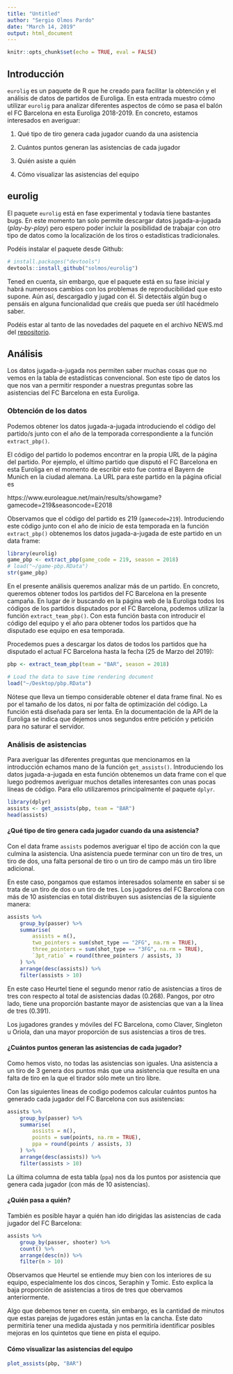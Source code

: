 ```yaml
---
title: "Untitled"
author: "Sergio Olmos Pardo"
date: "March 14, 2019"
output: html_document
---
```


```r
knitr::opts_chunk$set(echo = TRUE, eval = FALSE)
```

## Introducción

`eurolig` es un paquete de R que he creado para facilitar la obtención y el análisis de datos de partidos de Euroliga. En esta entrada muestro cómo utilizar `eurolig` para analizar diferentes aspectos de cómo se pasa el balón el FC Barcelona en esta Euroliga 2018-2019. En concreto, estamos interesados en averiguar:

1. Qué tipo de tiro genera cada jugador cuando da una asistencia

2. Cuántos puntos generan las asistencias de cada jugador

3. Quién asiste a quién

4. Cómo visualizar las asistencias del equipo

## eurolig

El paquete `eurolig` está en fase experimental y todavía tiene bastantes bugs. En este momento tan solo permite descargar datos jugada-a-jugada (*play-by-play*) pero espero poder incluir la posibilidad de trabajar con otro tipo de datos como la localización de los tiros o estadísticas tradicionales.

Podéis instalar el paquete desde Github:
```r
# install.packages("devtools")
devtools::install_github("solmos/eurolig")
```

Tened en cuenta, sin embargo, que el paquete está en su fase inicial y habrá numerosos cambios con los problemas de reproducibilidad que esto supone. Aún así, descargadlo y jugad con él. Si detectáis algún bug o pensáis en alguna funcionalidad que creáis que pueda ser útil hacédmelo saber.

Podéis estar al tanto de las novedades del paquete en el archivo NEWS.md del [repositorio](https://github.com/solmos/eurolig).


## Análisis

Los datos jugada-a-jugada nos permiten saber muchas cosas que no vemos en la tabla de estadísticas convencional. Son este tipo de datos los que nos van a permitir responder a nuestras preguntas sobre las asistencias del FC Barcelona en esta Euroliga.

### Obtención de los datos

Podemos obtener los datos jugada-a-jugada introduciendo el código del partido/s junto con el año de la temporada correspondiente a la función `extract_pbp()`.

El código del partido lo podemos encontrar en la propia URL de la página del partido. Por ejemplo, el último partido que disputó el FC Barcelona en esta Euroliga en el momento de escribir esto fue contra el Bayern de Munich en la ciudad alemana. La URL para este partido en la página oficial es

https://www.euroleague.net/main/results/showgame?gamecode=219&seasoncode=E2018

Observamos que el código del partido es 219 (`gamecode=219`). Introduciendo este código junto con el año de inicio de esta temporada en la función `extract_pbp()` obtenemos los datos jugada-a-jugada de este partido en un data frame:

```r
library(eurolig)
game_pbp <- extract_pbp(game_code = 219, season = 2018)
# load("~/game-pbp.RData")
str(game_pbp)
```

En el presente análisis queremos analizar más de un partido. En concreto, queremos obtener todos los partidos del FC Barcelona en la presente campaña. En lugar de ir buscando en la página web de la Euroliga todos los códigos de los partidos disputados por el FC Barcelona, podemos utilizar la función `extract_team_pbp()`. Con esta función basta con introducir el código del equipo y el año para obtener todos los partidos que ha disputado ese equipo en esa temporada.

Procedemos pues a descargar los datos de todos los partidos que ha disputado el actual FC Barcelona hasta la fecha (25 de Marzo del 2019):

```r
pbp <- extract_team_pbp(team = "BAR", season = 2018)
```

```r
# Load the data to save time rendering document
load("~/Desktop/pbp.RData")
```

Nótese que lleva un tiempo considerable obtener el data frame final. No es por el tamaño de los datos, ni por falta de optimización del código. La función está diseñada para ser lenta. En la documentación de la API de la Euroliga se indica que dejemos unos segundos entre petición y petición para no saturar el servidor.

### Análisis de asistencias

Para averiguar las diferentes preguntas que mencionamos en la introducción echamos mano de la función `get_assists()`. Introduciendo los datos jugada-a-jugada en esta función obtenemos un data frame con el que luego podremos averiguar muchos detalles interesantes con unas pocas líneas de código. Para ello utilizaremos principalmente el paquete `dplyr`.

```r
library(dplyr)
assists <- get_assists(pbp, team = "BAR")
head(assists)
```


#### ¿Qué tipo de tiro genera cada jugador cuando da una asistencia?

Con el data frame `assists` podemos averiguar el tipo de acción con la que culmina la asistencia. Una asistencia puede terminar con un tiro de tres, un tiro de dos, una falta personal de tiro o un tiro de campo más un tiro libre adicional.

En este caso, pongamos que estamos interesados solamente en saber si se trata de un tiro de dos o un tiro de tres. Los jugadores del FC Barcelona con más de 10 asistencias en total distribuyen sus asistencias de la siguiente manera:

```r
assists %>% 
    group_by(passer) %>% 
    summarise(
        assists = n(),
        two_pointers = sum(shot_type == "2FG", na.rm = TRUE),
        three_pointers = sum(shot_type == "3FG", na.rm = TRUE),
        `3pt_ratio` = round(three_pointers / assists, 3)
    ) %>% 
    arrange(desc(assists)) %>% 
    filter(assists > 10)
```

En este caso Heurtel tiene el segundo menor ratio de asistencias a tiros de tres con respecto al total de asistencias dadas (0.268). Pangos, por otro lado, tiene una proporción bastante mayor de asistencias que van a la línea de tres (0.391).

Los jugadores grandes y móviles del FC Barcelona, como Claver, Singleton u Oriola, dan una mayor proporción de sus asistencias a tiros de tres.

#### ¿Cuántos puntos generan las asistencias de cada jugador?

Como hemos visto, no todas las asistencias son iguales. Una asistencia a un tiro de 3 genera dos puntos más que una asistencia que resulta en una falta de tiro en la que el tirador sólo mete un tiro libre.

Con las siguientes lineas de codigo podemos calcular cuántos puntos ha generado cada jugador del FC Barcelona con sus asistencias:

```r
assists %>% 
    group_by(passer) %>% 
    summarise(
        assists = n(),
        points = sum(points, na.rm = TRUE),
        ppa = round(points / assists, 3)
    ) %>% 
    arrange(desc(assists)) %>% 
    filter(assists > 10)
```

La última columna de esta tabla (`ppa`) nos da los puntos por asistencia que genera cada jugador (con más de 10 asistencias).

#### ¿Quién pasa a quién?

También es posible hayar a quién han ido dirigidas las asistencias de cada jugador del FC Barcelona:

```r
assists %>% 
    group_by(passer, shooter) %>% 
    count() %>% 
    arrange(desc(n)) %>% 
    filter(n > 10)
```

Observamos que Heurtel se entiende muy bien con los interiores de su equipo, especialmente los dos cincos, Seraphin y Tomic. Esto explica la baja proporción de asistencias a tiros de tres que obervamos anteriormente.

Algo que debemos tener en cuenta, sin embargo, es la cantidad de minutos que estas parejas de jugadores están juntas en la cancha. Este dato permitiría tener una medida ajustada y nos permitiría identificar posibles mejoras en los quintetos que tiene en pista el equipo.


#### Cómo visualizar las asistencias del equipo

```r
plot_assists(pbp, "BAR")
```


